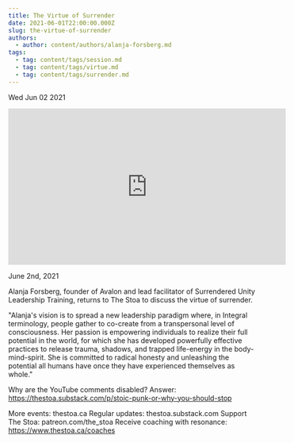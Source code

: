 ```yaml
---
title: The Virtue of Surrender
date: 2021-06-01T22:00:00.000Z
slug: the-virtue-of-surrender
authors:
  - author: content/authors/alanja-forsberg.md
tags:
  - tag: content/tags/session.md
  - tag: content/tags/virtue.md
  - tag: content/tags/surrender.md
---
```






Wed Jun 02 2021

<iframe width="560" height="315" src="https://www.youtube.com/embed/7xXlf_1fZVc" title="The Virtue of Surrender w/ Alanja Forsberg" frameborder="0" allow="accelerometer; autoplay; clipboard-write; encrypted-media; gyroscope; picture-in-picture" allowfullscreen ></iframe>

June 2nd, 2021

Alanja Forsberg, founder of Avalon and lead facilitator of Surrendered Unity Leadership Training, returns to The Stoa to discuss the virtue of surrender.
 
"Alanja's vision is to spread a new leadership paradigm where, in Integral terminology, people gather to co-create from a transpersonal level of consciousness. Her passion is empowering individuals to realize their full potential in the world, for which she has developed powerfully effective practices to release trauma, shadows, and trapped life-energy in the body-mind-spirit. She is committed to radical honesty and unleashing the potential all humans have once they have experienced themselves as whole."

Why are the YouTube comments disabled? Answer: https://thestoa.substack.com/p/stoic-punk-or-why-you-should-stop

More events: thestoa.ca
Regular updates: thestoa.substack.com
Support The Stoa: patreon.com/the_stoa
Receive coaching with resonance: https://www.thestoa.ca/coaches


